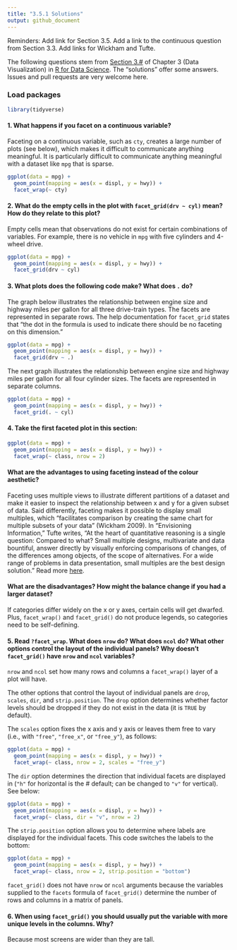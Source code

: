 ```yaml
---
title: "3.5.1 Solutions"
output: github_document
---
```


Reminders: Add link for Section 3.5. Add a link to the continuous question from Section 3.3. Add links for Wickham and Tufte. 

The following questions stem from 
[Section 3.#]() of Chapter 3 (Data Visualization) in [R for Data Science](http://r4ds.had.co.nz/). The "solutions" offer some answers. Issues and pull requests are very welcome here.

### Load packages

```r
library(tidyverse)
```

#### 1. What happens if you facet on a continuous variable? 

Faceting on a continuous variable, such as `cty`, creates a large number of plots (see below), which makes it difficult to communicate anything meaningful. It is particularly difficult to communicate anything meaningful with a dataset like `mpg` that is sparse.

```r
ggplot(data = mpg) + 
  geom_point(mapping = aes(x = displ, y = hwy)) + 
  facet_wrap(~ cty)
```

#### 2. What do the empty cells in the plot with `facet_grid(drv ~ cyl)` mean? How do they relate to this plot?

Empty cells mean that observations do not exist for certain combinations of variables. For example, there is no vehicle in `mpg` with five cylinders and 4-wheel drive.

```r
ggplot(data = mpg) + 
  geom_point(mapping = aes(x = displ, y = hwy)) + 
  facet_grid(drv ~ cyl)
```

#### 3. What plots does the following code make? What does `.` do?

The graph below illustrates the relationship between engine size and highway miles per gallon for all three drive-train types. The facets are represented in separate rows. The help documentation for `facet_grid` states that "the dot in the formula is used to indicate there should be no faceting on this dimension."

```r
ggplot(data = mpg) + 
  geom_point(mapping = aes(x = displ, y = hwy)) +
  facet_grid(drv ~ .)
```

The next graph illustrates the relationship between engine size and highway miles per gallon for all four cylinder sizes. The facets are represented in separate columns.

```r
ggplot(data = mpg) + 
  geom_point(mapping = aes(x = displ, y = hwy)) +
  facet_grid(. ~ cyl)
```

#### 4. Take the first faceted plot in this section:

```r
ggplot(data = mpg) + 
  geom_point(mapping = aes(x = displ, y = hwy)) + 
  facet_wrap(~ class, nrow = 2)
```

#### What are the advantages to using faceting instead of the colour aesthetic?

Faceting uses multiple views to illustrate different partitions of a dataset and make it easier to inspect the relationship between x and y for a given subset of data. Said differently, faceting makes it possible to display small multiples, which "facilitates comparison by creating the same chart for multiple subsets of your data" (Wickham 2009). In "Envisioning Information," Tufte writes, "At the heart of quantitative reasoning is a single question: Compared to what? Small multiple designs, multivariate and data bountiful, answer directly by visually enforcing comparisons of changes, of the differences among objects, of the scope of alternatives. For a wide range of problems in data presentation, small multiples are the best design solution.” Read more [here](http://sharpsightlabs.com/blog/small-multiples-ggplot/).

#### What are the disadvantages? How might the balance change if you had a larger dataset?

If categories differ widely on the x or y axes, certain cells will get dwarfed. Plus, `facet_wrap()` and `facet_grid()` do not produce legends, so categories need to be self-defining.

#### 5. Read `?facet_wrap`. What does `nrow` do? What does `ncol` do? What other options control the layout of the individual panels? Why doesn’t `facet_grid()` have `nrow` and `ncol` variables?

`nrow` and `ncol` set how many rows and columns a `facet_wrap()` layer of a plot will have.

The other options that control the layout of individual panels are `drop`, `scales`, `dir`, and `strip.position`. The `drop` option determines whether factor levels should be dropped if they do not exist in the data (it is `TRUE` by default).

The `scales` option fixes the x axis and y axis or leaves them free to vary (i.e., with `"free"`, `"free_x"`, or `"free_y"`), as follows:

```r
ggplot(data = mpg) + 
  geom_point(mapping = aes(x = displ, y = hwy)) + 
  facet_wrap(~ class, nrow = 2, scales = "free_y")
```

The `dir` option determines the direction that individual facets are displayed in (`"h"` for horizontal is the # default; can be changed to `"v"` for vertical). See below:

```r
ggplot(data = mpg) + 
  geom_point(mapping = aes(x = displ, y = hwy)) + 
  facet_wrap(~ class, dir = "v", nrow = 2)
```

The `strip.position` option allows you to determine where labels are displayed for the individual facets. This code switches the labels to the bottom:

```r
ggplot(data = mpg) + 
  geom_point(mapping = aes(x = displ, y = hwy)) + 
  facet_wrap(~ class, nrow = 2, strip.position = "bottom")
```

`facet_grid()` does not have `nrow` or `ncol` arguments because the variables supplied to the `facets` formula of `facet_grid()` determine the number of rows and columns in a matrix of panels.

#### 6. When using `facet_grid()` you should usually put the variable with more unique levels in the columns. Why?

Because most screens are wider than they are tall.